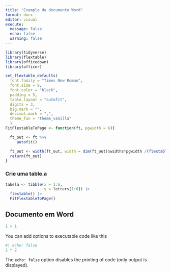 ```yaml
---
title: "Exemplo de documento Word"
format: docx
editor: visual
execute:
  message: false
  echo: false
  warning: false
---
```


```r
library(tidyverse)
library(flextable)
library(officedown)
library(officer)

set_flextable_defaults(
  font.family = "Times New Roman",
  font.size = 9,
  font.color = "black",
  padding = 5,
  table.layout = "autofit",
  digits = 3,
  big.mark = "",
  decimal.mark = ",",
  theme_fun = "theme_vanilla"
  )
FitFlextableToPage <- function(ft, pgwidth = 6){

  ft_out <- ft %>% 
     autofit()

  ft_out <- width(ft_out, width = dim(ft_out)$widths*pgwidth /(flextable_dim(ft_out)$widths))
  return(ft_out)
}

```

### Crie uma table.a
```r
tabela <- tibble(x = 1:6,
                 y = letters[1:6]) |> 
  flextable() |> 
  FitFlextableToPage()
```


## Documento em Word


```r
1 + 1
```

You can add options to executable code like this

```r
#| echo: false
2 * 2
```

The `echo: false` option disables the printing of code (only output is displayed).

